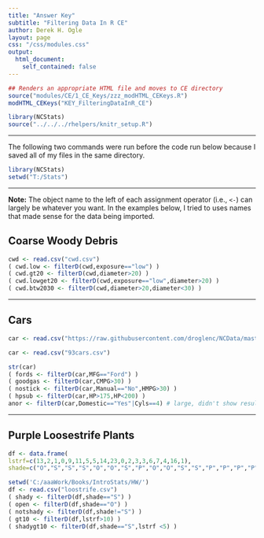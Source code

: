 ```yaml
---
title: "Answer Key"
subtitle: "Filtering Data In R CE"
author: Derek H. Ogle
layout: page
css: "/css/modules.css"
output:
  html_document:
    self_contained: false
---
```


```r
## Renders an appropriate HTML file and moves to CE directory
source("modules/CE/1_CE_Keys/zzz_modHTML_CEKeys.R")
modHTML_CEKeys("KEY_FilteringDataInR_CE")
```

```r
library(NCStats)
source("../../../rhelpers/knitr_setup.R")
```

----

The following two commands were run before the code run below because I saved all of my files in the same directory.
```r
library(NCStats)
setwd("T:/Stats")
```

----

<div class="alert alert-warning">
<strong>Note:</strong> The object name to the left of each assignment operator (i.e., `<-`) can largely be whatever you want. In the examples below, I tried to uses names that made sense for the data being imported.
</div>


## Coarse Woody Debris
```r
cwd <- read.csv("cwd.csv")
( cwd.low <- filterD(cwd,exposure=="low") )
( cwd.gt20 <- filterD(cwd,diameter>20) )
( cwd.lowget20 <- filterD(cwd,exposure=="low",diameter>20) )
( cwd.btw2030 <- filterD(cwd,diameter>20,diameter<30) )
```

----

## Cars
```r
car <- read.csv("https://raw.githubusercontent.com/droglenc/NCData/master/93cars.csv")
```
```r
car <- read.csv("93cars.csv")
```
```r
str(car)
( fords <- filterD(car,MFG=="Ford") )
( goodgas <- filterD(car,CMPG>30) )
( nostick <- filterD(car,Manual=="No",HMPG>30) )
( hpsub <- filterD(car,HP>175,HP<200) )
anor <- filterD(car,Domestic=="Yes"|Cyls==4) # large, didn't show result
```

----

## Purple Loosestrife Plants
```r
df <- data.frame(
lstrf=c(13,2,1,0,9,11,5,5,14,23,0,2,3,3,6,7,4,16,1),
shade=c("O","S","S","S","O","O","S","P","O","O","S","S","P","P","P","P","S","O","S"))
```
```r
setwd('C:/aaaWork/Books/IntroStats/HW/')
df <- read.csv("loostrife.csv")
( shady <- filterD(df,shade=="S") )
( open <- filterD(df,shade=="O") )
( notshady <- filterD(df,shade!="S") )
( gt10 <- filterD(df,lstrf>10) )
( shadygt10 <- filterD(df,shade=="S",lstrf <5) )
```
